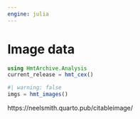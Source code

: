 ```yaml
---
engine: julia
---
```


# Image data



```julia
using HmtArchive.Analysis
current_release = hmt_cex()
```

```julia
#| warning: false
imgs = hmt_images()
```



https://neelsmith.quarto.pub/citableimage/